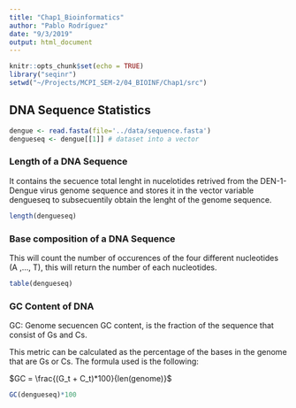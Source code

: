 ```yaml
---
title: "Chap1_Bioinformatics"
author: "Pablo Rodríguez"
date: "9/3/2019"
output: html_document
---
```


```r
knitr::opts_chunk$set(echo = TRUE)
library("seqinr")
setwd("~/Projects/MCPI_SEM-2/04_BIOINF/Chap1/src")
```

## DNA Sequence Statistics



```r
dengue <- read.fasta(file='../data/sequence.fasta')
dengueseq <- dengue[[1]] # dataset into a vector
```

### Length of a DNA Sequence
It contains the secuence total lenght in nucelotides retrived from the DEN-1- Dengue virus genome sequence and stores it in the vector variable dengueseq to subsecuentily obtain the lenght of the genome sequence.
```r
length(dengueseq)
```

### Base composition of a DNA Sequence
This will count the number of occurences of the four different nucleotides (A ,..., T), this will return the number of each nucleotides.
```r
table(dengueseq)
```

### GC Content of DNA
GC: Genome secuencen GC content, is the fraction of the sequence that consist of Gs and Cs.

This metric can be calculated as the percentage of the bases in the genome that are Gs or Cs. The formula used is the following:

$GC = \frac{(G_t + C_t)*100}{len(genome)}$

```r
GC(dengueseq)*100
```


### 

